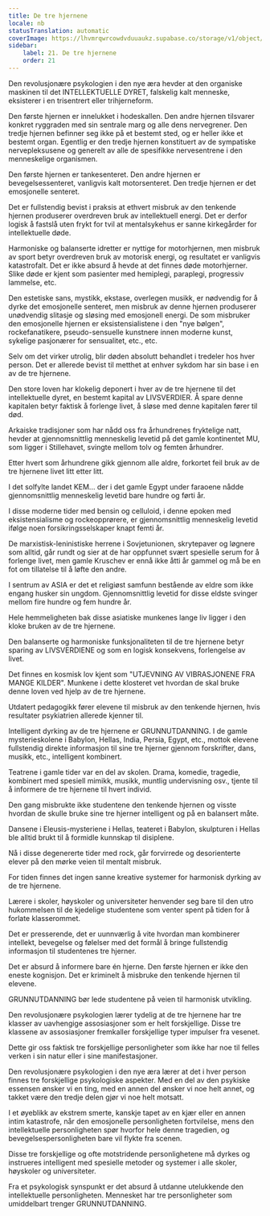 ```yaml
---
title: De tre hjernene
locale: nb
statusTranslation: automatic
coverImage: https://lhvmrqwrcowdvduuaukz.supabase.co/storage/v1/object/public/strapi-uploads/small_cover-educacion-fundamental.webp-2d51a7828a2b1309555be27f7e2a61a0.webp
sidebar:
    label: 21. De tre hjernene
    order: 21
---
```

Den revolusjonære psykologien i den nye æra hevder at den organiske maskinen til det INTELLEKTUELLE DYRET, falskelig kalt menneske, eksisterer i en trisentrert eller trihjerneform.

Den første hjernen er innelukket i hodeskallen. Den andre hjernen tilsvarer konkret ryggraden med sin sentrale marg og alle dens nervegrener. Den tredje hjernen befinner seg ikke på et bestemt sted, og er heller ikke et bestemt organ. Egentlig er den tredje hjernen konstituert av de sympatiske nervepleksusene og generelt av alle de spesifikke nervesentrene i den menneskelige organismen.

Den første hjernen er tankesenteret. Den andre hjernen er bevegelsessenteret, vanligvis kalt motorsenteret. Den tredje hjernen er det emosjonelle senteret.

Det er fullstendig bevist i praksis at ethvert misbruk av den tenkende hjernen produserer overdreven bruk av intellektuell energi. Det er derfor logisk å fastslå uten frykt for tvil at mentalsykehus er sanne kirkegårder for intellektuelle døde.

Harmoniske og balanserte idretter er nyttige for motorhjernen, men misbruk av sport betyr overdreven bruk av motorisk energi, og resultatet er vanligvis katastrofalt. Det er ikke absurd å hevde at det finnes døde motorhjerner. Slike døde er kjent som pasienter med hemiplegi, paraplegi, progressiv lammelse, etc.

Den estetiske sans, mystikk, ekstase, overlegen musikk, er nødvendig for å dyrke det emosjonelle senteret, men misbruk av denne hjernen produserer unødvendig slitasje og sløsing med emosjonell energi. De som misbruker den emosjonelle hjernen er eksistensialistene i den "nye bølgen", rockefanatikere, pseudo-sensuelle kunstnere innen moderne kunst, sykelige pasjonærer for sensualitet, etc., etc.

Selv om det virker utrolig, blir døden absolutt behandlet i tredeler hos hver person. Det er allerede bevist til metthet at enhver sykdom har sin base i en av de tre hjernene.

Den store loven har klokelig deponert i hver av de tre hjernene til det intellektuelle dyret, en bestemt kapital av LIVSVERDIER. Å spare denne kapitalen betyr faktisk å forlenge livet, å sløse med denne kapitalen fører til død.

Arkaiske tradisjoner som har nådd oss fra århundrenes fryktelige natt, hevder at gjennomsnittlig menneskelig levetid på det gamle kontinentet MU, som ligger i Stillehavet, svingte mellom tolv og femten århundrer.

Etter hvert som århundrene gikk gjennom alle aldre, forkortet feil bruk av de tre hjernene livet litt etter litt.

I det solfylte landet KEM... der i det gamle Egypt under faraoene nådde gjennomsnittlig menneskelig levetid bare hundre og førti år.

I disse moderne tider med bensin og celluloid, i denne epoken med eksistensialisme og rockeopprørere, er gjennomsnittlig menneskelig levetid ifølge noen forsikringsselskaper knapt femti år.

De marxistisk-leninistiske herrene i Sovjetunionen, skrytepaver og løgnere som alltid, går rundt og sier at de har oppfunnet svært spesielle serum for å forlenge livet, men gamle Kruschev er ennå ikke åtti år gammel og må be en fot om tillatelse til å løfte den andre.

I sentrum av ASIA er det et religiøst samfunn bestående av eldre som ikke engang husker sin ungdom. Gjennomsnittlig levetid for disse eldste svinger mellom fire hundre og fem hundre år.

Hele hemmeligheten bak disse asiatiske munkenes lange liv ligger i den kloke bruken av de tre hjernene.

Den balanserte og harmoniske funksjonaliteten til de tre hjernene betyr sparing av LIVSVERDIENE og som en logisk konsekvens, forlengelse av livet.

Det finnes en kosmisk lov kjent som "UTJEVNING AV VIBRASJONENE FRA MANGE KILDER". Munkene i dette klosteret vet hvordan de skal bruke denne loven ved hjelp av de tre hjernene.

Utdatert pedagogikk fører elevene til misbruk av den tenkende hjernen, hvis resultater psykiatrien allerede kjenner til.

Intelligent dyrking av de tre hjernene er GRUNNUTDANNING. I de gamle mysterieskolene i Babylon, Hellas, India, Persia, Egypt, etc., mottok elevene fullstendig direkte informasjon til sine tre hjerner gjennom forskrifter, dans, musikk, etc., intelligent kombinert.

Teatrene i gamle tider var en del av skolen. Drama, komedie, tragedie, kombinert med spesiell mimikk, musikk, muntlig undervisning osv., tjente til å informere de tre hjernene til hvert individ.

Den gang misbrukte ikke studentene den tenkende hjernen og visste hvordan de skulle bruke sine tre hjerner intelligent og på en balansert måte.

Dansene i Eleusis-mysteriene i Hellas, teateret i Babylon, skulpturen i Hellas ble alltid brukt til å formidle kunnskap til disiplene.

Nå i disse degenererte tider med rock, går forvirrede og desorienterte elever på den mørke veien til mentalt misbruk.

For tiden finnes det ingen sanne kreative systemer for harmonisk dyrking av de tre hjernene.

Lærere i skoler, høyskoler og universiteter henvender seg bare til den utro hukommelsen til de kjedelige studentene som venter spent på tiden for å forlate klasserommet.

Det er presserende, det er uunnværlig å vite hvordan man kombinerer intellekt, bevegelse og følelser med det formål å bringe fullstendig informasjon til studentenes tre hjerner.

Det er absurd å informere bare én hjerne. Den første hjernen er ikke den eneste kognisjon. Det er kriminelt å misbruke den tenkende hjernen til elevene.

GRUNNUTDANNING bør lede studentene på veien til harmonisk utvikling.

Den revolusjonære psykologien lærer tydelig at de tre hjernene har tre klasser av uavhengige assosiasjoner som er helt forskjellige. Disse tre klassene av assosiasjoner fremkaller forskjellige typer impulser fra vesenet.

Dette gir oss faktisk tre forskjellige personligheter som ikke har noe til felles verken i sin natur eller i sine manifestasjoner.

Den revolusjonære psykologien i den nye æra lærer at det i hver person finnes tre forskjellige psykologiske aspekter. Med en del av den psykiske essensen ønsker vi en ting, med en annen del ønsker vi noe helt annet, og takket være den tredje delen gjør vi noe helt motsatt.

I et øyeblikk av ekstrem smerte, kanskje tapet av en kjær eller en annen intim katastrofe, når den emosjonelle personligheten fortvilelse, mens den intellektuelle personligheten spør hvorfor hele denne tragedien, og bevegelsespersonligheten bare vil flykte fra scenen.

Disse tre forskjellige og ofte motstridende personlighetene må dyrkes og instrueres intelligent med spesielle metoder og systemer i alle skoler, høyskoler og universiteter.

Fra et psykologisk synspunkt er det absurd å utdanne utelukkende den intellektuelle personligheten. Mennesket har tre personligheter som umiddelbart trenger GRUNNUTDANNING.

